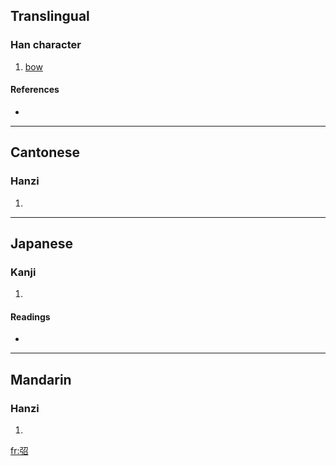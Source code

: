 ==Translingual==

===Han character===
{{Han char|rn=57|rad=弓|as=05|sn=8|four=1726<sub>2</sub>|canj=弓尸竹口 (NSHR)}}

# [[bow]]

====References====
* {{Han ref|kx=0358.010|dkj=09758|dj=0674.180|hdz=20994.060|uh=5F28|ud=24360|bh=CC70|bd=52336}}

----

==Cantonese==

===Hanzi===
{{yue-hanzi|jyut=|y=chiu1}}

# {{defn|Cantonese|sort=弓05}}

----

==Japanese==

===Kanji===
{{ja-kanji|grade=|rs=弓05}}

# {{defn|Japanese|sort=弓05}}

====Readings====
* {{ja-readings|on=[[せう]] (seu)|kun=[[そりかえる]] (sorikaeru)}}

----

==Mandarin==

===Hanzi===
{{cmn-hanzi|pin=[[chāo]] ([[chao1]])|wg=ch'ao<sup>1</sup>}}

# {{defn|Mandarin|sort=弓05}}

[[fr:弨]]